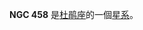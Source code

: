 {{NGCInfoBox|NGCID=NGC 458|發現者=詹姆士·丹露帕|發現日期=1826年9月6日|其他編號=ESO 51-SC26|曆元=J2000.0|赤經=1時14分51.6秒|赤緯=-71°33'4"
|星座=杜鹃座
|星體=星系|星等=|表面亮度=|藍等=10.5}}

'''NGC 458''' 是[[杜鹃座|杜鹃座]]的一個[[星系|星系]]。

{{NGCReference|458}}
{{Catalogs|NGC=458}}